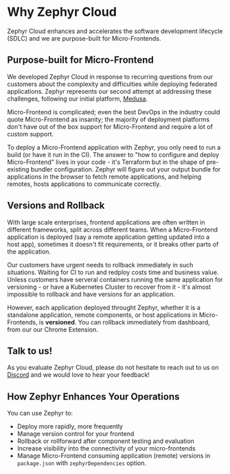 
# Why Zephyr Cloud

Zephyr Cloud enhances and accelerates the software development lifecycle (SDLC) and we are purpose-built for Micro-Frontends. 


## Purpose-built for Micro-Frontend

We developed Zephyr Cloud in response to recurring questions from our customers about the complexity and difficulties while deploying federated applications. Zephyr represents our second attempt at addressing these challenges, following our initial platform, [Medusa](https://medusa.codes/).

Micro-Frontend is complicated; even the best DevOps in the industry could quote Micro-Frontend as insanity; the majority of deployment platforms don't have out of the box support for Micro-Frontend and require a lot of custom support. 

To deploy a Micro-Frontend application with Zephyr, you only need to run a build (or have it run in the CI). The answer to "how to configure and deploy Micro-Frontend" lives in your code - it's Terraform but in the shape of pre-existing bundler configuration. Zephyr will figure out your output bundle for applications in the browser to fetch remote applications, and helping remotes, hosts applications to communicate correctly. 



## Versions and Rollback 

With large scale enterprises, frontend applications are often written in different frameworks, split across different teams. When a Micro-Frontend application is deployed (say a remote application getting updated into a host app), sometimes it doesn't fit requirements, or it breaks other parts of the application. 

Our customers have urgent needs to rollback immediately in such situations. Waiting for CI to run and redploy costs time and business value. Unless customers have serveral containers running the same application for versioning - or have a Kubernetes Cluster to recover from it - it's almost impossible to rollback and have versions for an application. 

However, each application deployed throught Zephyr, whether it is a standalone application, remote components, or host applications in Micro-Frontends, is **versioned**. You can rollback immediately from dashboard, from our our Chrome Extension. 


## Talk to us!

 As you evaluate Zephyr Cloud, please do not hesitate to reach out to us on [Discord](https://zephyr-cloud.io/discord) and we would love to hear your feedback!


## How Zephyr Enhances Your Operations

You can use Zephyr to:
* Deploy more rapidly, more frequently
* Manage version control for your frontend
* Rollback or rollforward after component testing and evaluation
* Increase visibility into the connectivity of your micro-frontends
* Manage Micro-Frontend consuming application (remote) versions in `package.json` with `zephyrDependencies` option.

